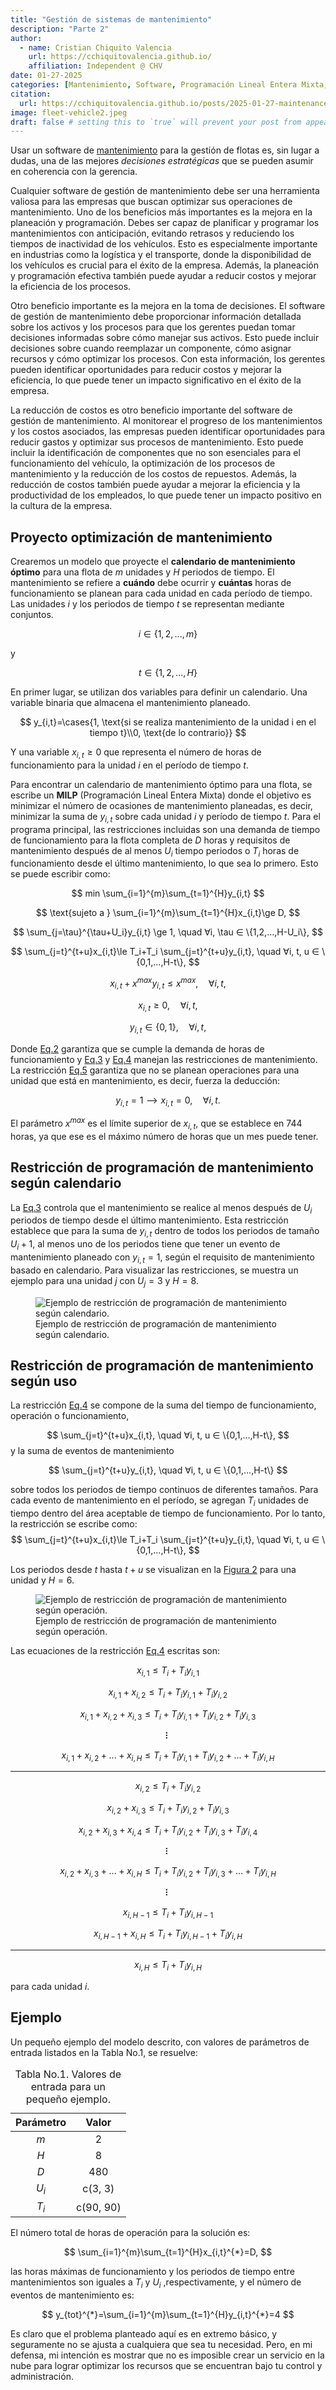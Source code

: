 ```yaml
---
title: "Gestión de sistemas de mantenimiento"
description: "Parte 2"
author:
  - name: Cristian Chiquito Valencia
    url: https://cchiquitovalencia.github.io/
    affiliation: Independent @ CHV
date: 01-27-2025
categories: [Mantenimiento, Software, Programación Lineal Entera Mixta, MILP, Optimización] # self-defined categories
citation: 
  url: https://cchiquitovalencia.github.io/posts/2025-01-27-maintenance_management/
image: fleet-vehicle2.jpeg
draft: false # setting this to `true` will prevent your post from appearing on your listing page until you're ready!
---
```


Usar un software de [mantenimiento](https://cchiquitovalencia.github.io/posts/2025-01-27-introduction_maintenance/) para la gestión de flotas es, sin lugar a dudas, una de las mejores *decisiones estratégicas* que se pueden asumir en coherencia con la gerencia.

Cualquier software de gestión de mantenimiento debe ser una herramienta valiosa para las empresas que buscan optimizar sus operaciones de mantenimiento. Uno de los beneficios más importantes es la mejora en la planeación y programación. Debes ser capaz de planificar y programar los mantenimientos con anticipación, evitando retrasos y reduciendo los tiempos de inactividad de los vehículos. Esto es especialmente importante en industrias como la logística y el transporte, donde la disponibilidad de los vehículos es crucial para el éxito de la empresa. Además, la planeación y programación efectiva también puede ayudar a reducir costos y mejorar la eficiencia de los procesos.

Otro beneficio importante es la mejora en la toma de decisiones. El software de gestión de mantenimiento debe proporcionar información detallada sobre los activos y los procesos para que los gerentes puedan tomar decisiones informadas sobre cómo manejar sus activos. Esto puede incluir decisiones sobre cuando reemplazar un componente, cómo asignar recursos y cómo optimizar los procesos. Con esta información, los gerentes pueden identificar oportunidades para reducir costos y mejorar la eficiencia, lo que puede tener un impacto significativo en el éxito de la empresa.

La reducción de costos es otro beneficio importante del software de gestión de mantenimiento. Al monitorear el progreso de los mantenimientos y los costos asociados, las empresas pueden identificar oportunidades para reducir gastos y optimizar sus procesos de mantenimiento. Esto puede incluir la identificación de componentes que no son esenciales para el funcionamiento del vehículo, la optimización de los procesos de mantenimiento y la reducción de los costos de repuestos. Además, la reducción de costos también puede ayudar a mejorar la eficiencia y la productividad de los empleados, lo que puede tener un impacto positivo en la cultura de la empresa.

## Proyecto optimización de mantenimiento

Crearemos un modelo que proyecte el **calendario de mantenimiento óptimo** para una flota de $m$ unidades y $H$ periodos de tiempo. El mantenimiento se refiere a **cuándo** debe ocurrir y **cuántas** horas de funcionamiento se planean para cada unidad en cada período de tiempo. Las unidades $i$ y los periodos de tiempo $t$ se representan mediante conjuntos.

$$i ∈ \{1,2,...,m\}$$

y

$$
t ∈ \{1,2,...,H\}
$$

En primer lugar, se utilizan dos variables para definir un calendario. Una variable binaria que almacena el mantenimiento planeado.

$$
y_{i,t}=\cases{1, \text{si se realiza mantenimiento de la unidad i en el tiempo t}\\0, \text{de lo contrario}}
$$

Y una variable $x_{i,t} ≥ 0$ que representa el número de horas de funcionamiento para la unidad $i$ en el período de tiempo $t$.

Para encontrar un calendario de mantenimiento óptimo para una flota, se escribe un **MILP** (Programación Lineal Entera Mixta) donde el objetivo es minimizar el número de ocasiones de mantenimiento planeadas, es decir, minimizar la suma de $y_{i,t}$ sobre cada unidad $i$ y período de tiempo $t$. Para el programa principal, las restricciones incluidas son una demanda de tiempo de funcionamiento para la flota completa de $D$ horas y requisitos de mantenimiento después de al menos $U_i$ tiempo periodos o $T_i$ horas de funcionamiento desde el último mantenimiento, lo que sea lo primero. Esto se puede escribir como:

$$
min \sum_{i=1}^{m}\sum_{t=1}^{H}y_{i,t}
$$

$$
\text{sujeto a } \sum_{i=1}^{m}\sum_{t=1}^{H}x_{i,t}\ge D,
$$

$$
\sum_{j=\tau}^{\tau+U_i}y_{i,t} \ge 1, \quad ∀i, \tau ∈ \{1,2,...,H-U_i\},
$$

$$
\sum_{j=t}^{t+u}x_{i,t}\le T_i+T_i \sum_{j=t}^{t+u}y_{i,t}, \quad ∀i, t, u ∈ \{0,1,...,H-t\},
$$

$$
x_{i,t} + x^{max}y_{i,t} \le x^{max}, \quad ∀i, t,
$$

$$
x_{i,t} \ge 0, \quad ∀i, t,
$$

$$
y_{i,t} ∈ \{0,1\}, \quad ∀i,t,
$$

Donde [Eq.2](#eq-1.2) garantiza que se cumple la demanda de horas de funcionamiento y [Eq.3](#eq-1.3) y [Eq.4](#eq-1.4) manejan las restricciones de mantenimiento. La restricción [Eq.5](#eq-1.5) garantiza que no se planean operaciones para una unidad que está en mantenimiento, es decir, fuerza la deducción:

$$
y_{i,t}=1 ⟶ x_{i,t}=0, \quad ∀i, t.
$$

El parámetro $x^{max}$ es el límite superior de $x_{i,t}$, que se establece en $744$ horas, ya que ese es el máximo número de horas que un mes puede tener.

## Restricción de programación de mantenimiento según calendario

La [Eq.3](#eq-1.3) controla que el mantenimiento se realice al menos después de $U_i$ periodos de tiempo desde el último mantenimiento. Esta restricción establece que para la suma de $y_{i,t}$ dentro de todos los periodos de tamaño $U_i + 1$, al menos uno de los periodos tiene que tener un evento de mantenimiento planeado con $y_{i,t} = 1$, según el requisito de mantenimiento basado en calendario. Para visualizar las restricciones, se muestra un ejemplo para una unidad $j$ con $U_j = 3$ y $H = 8$.

![Ejemplo de restricción de programación de mantenimiento según calendario.](images/clipboard-2458725265.png){#fig-1 fig-align="center"}

## Restricción de programación de mantenimiento según uso

La restricción [Eq.4](#eq-1.4) se compone de la suma del tiempo de funcionamiento, operación o funcionamiento,

$$
\sum_{j=t}^{t+u}x_{i,t}, \quad ∀i, t, u ∈ \{0,1,...,H-t\},
$$ y la suma de eventos de mantenimiento

$$
\sum_{j=t}^{t+u}y_{i,t}, \quad ∀i, t, u ∈ \{0,1,...,H-t\}
$$

sobre todos los periodos de tiempo continuos de diferentes tamaños. Para cada evento de mantenimiento en el período, se agregan $T_i$ unidades de tiempo dentro del área aceptable de tiempo de funcionamiento. Por lo tanto, la restricción se escribe como: $$
\sum_{j=t}^{t+u}x_{i,t}\le T_i+T_i \sum_{j=t}^{t+u}y_{i,t}, \quad ∀i, t, u ∈ \{0,1,...,H-t\},
$$

Los periodos desde $t$ hasta $t + u$ se visualizan en la [Figura 2](#fig-2) para una unidad y $H = 6$.

![Ejemplo de restricción de programación de mantenimiento según operación.](images/clipboard-3845605873.png){#fig-2 fig-align="center"}

Las ecuaciones de la restricción [Eq.4](#eq-1.4) escritas son:

$$
x_{i,1} \le T_i+T_iy_{i,1}
$$

$$
x_{i,1} + x_{i,2}\le T_i+T_iy_{i,1} + T_iy_{i,2}
$$

$$
x_{i,1} +x_{i,2} +x_{i,3}\le T_i+T_iy_{i,1} +T_iy_{i,2}+T_iy_{i,3}
$$

$$
⠇
$$

$$
x_{i,1} +x_{i,2} +...+x_{i,H}\le T_i+T_iy_{i,1} +T_iy_{i,2}+...+T_iy_{i,H}
$$

------------------------------------------------------------------------

$$
x_{i,2} \le T_i+T_iy_{i,2}
$$

$$
x_{i,2} + x_{i,3}\le T_i+T_iy_{i,2} + T_iy_{i,3}
$$

$$
x_{i,2} +x_{i,3} +x_{i,4}\le T_i+T_iy_{i,2} +T_iy_{i,3}+T_iy_{i,4}
$$

$$
⠇
$$

$$
x_{i,2} +x_{i,3} +...+x_{i,H}\le T_i+T_iy_{i,2} +T_iy_{i,3}+...+T_iy_{i,H}
$$

$$
⠇
$$

$$
x_{i,H-1} \le T_i+T_iy_{i,H-1}
$$

$$
x_{i,H-1} + x_{i,H}\le T_i+T_iy_{i,H-1} + T_iy_{i,H}
$$

------------------------------------------------------------------------

$$
x_{i,H} \le T_i+T_iy_{i,H}
$$

para cada unidad $i$.

## Ejemplo

Un pequeño ejemplo del modelo descrito, con valores de parámetros de entrada listados en la Tabla No.1, se resuelve:

| Parámetro |   Valor   |
|:---------:|:---------:|
|    $m$    |     2     |
|    $H$    |     8     |
|    $D$    |    480    |
|   $U_i$   |  c(3, 3)  |
|   $T_i$   | c(90, 90) |

: Tabla No.1. Valores de entrada para un pequeño ejemplo.

El número total de horas de operación para la solución es:

$$
\sum_{i=1}^{m}\sum_{t=1}^{H}x_{i,t}^{*}=D,
$$

las horas máximas de funcionamiento y los periodos de tiempo entre mantenimientos son iguales a $T_i$ y $U_i$ ,respectivamente, y el número de eventos de mantenimiento es:

$$
y_{tot}^{*}=\sum_{i=1}^{m}\sum_{t=1}^{H}y_{i,t}^{*}=4
$$

Es claro que el problema planteado aquí es en extremo básico, y seguramente no se ajusta a cualquiera que sea tu necesidad. Pero, en mi defensa, mi intención es mostrar que no es imposible crear un servicio en la nube para lograr optimizar los recursos que se encuentran bajo tu control y administración.
